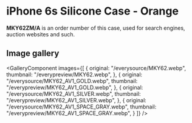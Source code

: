 
# iPhone 6s Silicone Case - Orange

<Callout type='info' emoji='👉🏻'>**MKY62ZM/A** is an order number of this case, used for search engines, auction websites and such.</Callout>

## Image gallery

<GalleryComponent
    images={[
      {
        original: "/everysource/MKY62.webp",
        thumbnail: "/everypreview/MKY62.webp",
      },
      {
        original: "/everysource/MKY62_AV1_GOLD.webp",
        thumbnail: "/everypreview/MKY62_AV1_GOLD.webp",
      },
      {
        original: "/everysource/MKY62_AV1_SILVER.webp",
        thumbnail: "/everypreview/MKY62_AV1_SILVER.webp",
      },
      {
        original: "/everysource/MKY62_AV1_SPACE_GRAY.webp",
        thumbnail: "/everypreview/MKY62_AV1_SPACE_GRAY.webp",
      }
    ]}
  />
